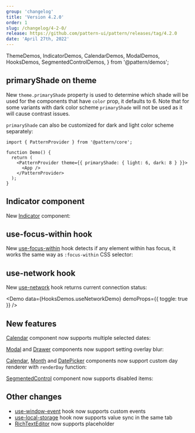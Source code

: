 ```yaml
---
group: 'changelog'
title: 'Version 4.2.0'
order: 1
slug: /changelog/4-2-0/
release: https://github.com/pattern-ui/pattern/releases/tag/4.2.0
date: 'April 27th, 2022'
---
```


  ThemeDemos,
  IndicatorDemos,
  CalendarDemos,
  ModalDemos,
  HooksDemos,
  SegmentedControlDemos,
} from '@pattern/demos';

## primaryShade on theme

New `theme.primaryShade` property is used to determine which shade will be used for the components that have `color` prop,
it defaults to 6. Note that for some variants with dark color scheme `primaryShade` will not be used as it will cause contrast issues.

<Demo data={ThemeDemos.primaryShade} />

`primaryShade` can also be customized for dark and light color scheme separately:

```tsx
import { PatternProvider } from '@pattern/core';

function Demo() {
  return (
    <PatternProvider theme={{ primaryShade: { light: 6, dark: 8 } }}>
      <App />
    </PatternProvider>
  );
}
```

## Indicator component

New [Indicator](https://pattern-ui.design/core/indicator/) component:

<ControlDemo data={IndicatorDemos.control} />

## use-focus-within hook

New [use-focus-within](https://pattern-ui.design/hooks/use-focus-within/) hook detects if any element within has focus,
it works the same way as `:focus-within` CSS selector:

<Demo data={HooksDemos.useFocusWithinDemo} />

## use-network hook

New [use-network](https://pattern-ui.design/hooks/use-network/) hook returns current connection status:

<Demo data={HooksDemos.useNetworkDemo} demoProps={{ toggle: true }} />

## New features

[Calendar](https://pattern-ui.design/dates/calendar/) component now supports multiple selected dates:

<Demo data={CalendarDemos.multiple} />

[Modal](https://pattern-ui.design/core/modal/) and [Drawer](https://pattern-ui.design/core/drawer/) components now support setting overlay blur:

<Demo data={ModalDemos.overlay} />

[Calendar](https://pattern-ui.design/dates/calendar/), [Month](https://pattern-ui.design/dates/month/) and [DatePicker](https://pattern-ui.design/dates/date-picker/) components
now support custom day renderer with `renderDay` function:

<Demo data={CalendarDemos.renderDay} />

[SegmentedControl](https://pattern-ui.design/core/segmented-control/) component now supports disabled items:

<Demo data={SegmentedControlDemos.disabled} />

## Other changes

- [use-window-event](https://pattern-ui.design/hooks/use-window-event/) hook now supports custom events
- [use-local-storage](https://pattern-ui.design/hooks/use-local-storage/) hook now supports value sync in the same tab
- [RichTextEditor](https://pattern-ui.design/others/rte/) now supports placeholder
